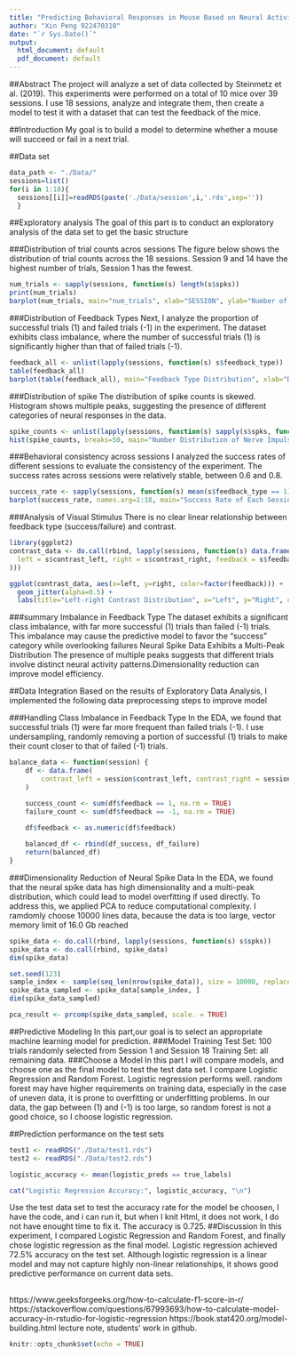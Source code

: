 ```yaml
---
title: "Predicting Behavioral Responses in Mouse Based on Neural Activity"
author: "Xin Peng 922470310"
date: "`r Sys.Date()`"
output:
  html_document: default
  pdf_document: default
---
```


##Abstract
The project will analyze a set of data collected by Steinmetz et al. (2019). This experiments were performed on a total of 10 mice over 39 sessions. I use 18 sessions, analyze and integrate them, then create a model to test it with a dataset that can test the feedback of the mice.

##Introduction
My goal is to build a model to determine whether a mouse will succeed or fail in a next trial.  

##Data set
```r
data_path <- "./Data/"
sessions=list()
for(i in 1:18){
  sessions[[i]]=readRDS(paste('./Data/session',i,'.rds',sep=''))
  }
```

##Exploratory analysis
The goal of this part is to conduct an exploratory analysis of the data set to get the basic structure

###Distribution of trial counts acros sessions
The figure below shows the distribution of trial counts across the 18 sessions. Session 9 and 14 have the highest number of trials, Session 1 has the fewest.
```r
num_trials <- sapply(sessions, function(s) length(s$spks))
print(num_trials) 
barplot(num_trials, main="num_trials", xlab="SESSION", ylab="Number of Test")
```

###Distribution of Feedback Types
Next, I analyze the proportion of successful trials (1) and failed trials (-1) in the experiment.
The dataset exhibits class imbalance, where the number of successful trials (1) is significantly higher than that of failed trials (-1).
```r
feedback_all <- unlist(lapply(sessions, function(s) s$feedback_type))
table(feedback_all)
barplot(table(feedback_all), main="Feedback Type Distribution", xlab="Deedback Type(1=success, -1=failure)", ylab="Number of Test")
```
###Distribution of spike
The distribution of spike counts is skewed. Histogram shows multiple peaks, suggesting the presence of different categories of neural responses in the data.
 
```r
spike_counts <- unlist(lapply(sessions, function(s) sapply(s$spks, function(x) sum(x))))
hist(spike_counts, breaks=50, main="Number Distribution of Nerve Impulses", xlab="Total Number", ylab="Frequency")
```

###Behavioral consistency across sessions
I analyzed the success rates of different sessions to evaluate the consistency of the experiment.
The success rates across sessions were relatively stable, between 0.6 and 0.8.

```r
success_rate <- sapply(sessions, function(s) mean(s$feedback_type == 1))
barplot(success_rate, names.arg=1:18, main="Success Rate of Each Session",xlab="SESSION", ylab="Success Rate")
```
###Analysis of Visual Stimulus
There is no clear linear relationship between feedback type (success/failure) and contrast.
```r
library(ggplot2)
contrast_data <- do.call(rbind, lapply(sessions, function(s) data.frame(
  left = s$contrast_left, right = s$contrast_right, feedback = s$feedback_type
)))

ggplot(contrast_data, aes(x=left, y=right, color=factor(feedback))) +
  geom_jitter(alpha=0.5) +
  labs(title="Left-right Contrast Distribution", x="Left", y="Right", color="Feedback Type")
```


###summary
Imbalance in Feedback Type
The dataset exhibits a significant class imbalance, with far more successful (1) trials than failed (-1) trials. This imbalance may cause the predictive model to favor the "success" category while overlooking failures
Neural Spike Data Exhibits a Multi-Peak Distribution
The presence of multiple peaks suggests that different trials involve distinct neural activity patterns.Dimensionality reduction can improve model efficiency.
 
##Data Integration
Based on the results of Exploratory Data Analysis, I implemented the following data preprocessing steps to improve model

###Handling Class Imbalance in Feedback Type 
In the EDA, we found that successful trials (1) were far more frequent than failed trials (-1). I use undersampling, randomly removing a portion of successful (1) trials to make their count closer to that of failed (-1) trials.

```r
balance_data <- function(session) {
    df <- data.frame(
        contrast_left = session$contrast_left, contrast_right = session$contrast_right, feedback = as.numeric(session$feedback_type)
    )

    success_count <- sum(df$feedback == 1, na.rm = TRUE)
    failure_count <- sum(df$feedback == -1, na.rm = TRUE)
    
    df$feedback <- as.numeric(df$feedback)

    balanced_df <- rbind(df_success, df_failure)
    return(balanced_df)
}
```

###Dimensionality Reduction of Neural Spike Data
In the EDA, we found that the neural spike data has high dimensionality and a multi-peak distribution, which could lead to model overfitting if used directly.
To address this, we applied PCA to reduce computational complexity.
I ramdomly choose 10000 lines data, because the data is too large, vector memory limit of 16.0 Gb reached

```r
spike_data <- do.call(rbind, lapply(sessions, function(s) s$spks))
spike_data <- do.call(rbind, spike_data)
dim(spike_data)

set.seed(123)
sample_index <- sample(seq_len(nrow(spike_data)), size = 10000, replace = FALSE)
spike_data_sampled <- spike_data[sample_index, ]
dim(spike_data_sampled)

pca_result <- prcomp(spike_data_sampled, scale. = TRUE)

```

##Predictive Modeling
In this part,our goal is to select an appropriate machine learning model for prediction.
###Model Training
Test Set: 100 trials randomly selected from Session 1 and Session 18
Training Set: all remaining data.
###Choose a Model
In this part I will compare models, and choose one as the final model to test the test data set.
I compare Logistic Regression and Random Forest.
Logistic regression performs well. random forest may have higher requirements on training data, especially in the case of uneven data, it is prone to overfitting or underfitting problems. In our data, the gap between (1) and (-1) is too large, so random forest is not a good choice, so I choose logistic regression.

##Prediction performance on the test sets
```r
test1 <- readRDS("./Data/test1.rds")
test2 <- readRDS("./Data/test2.rds")

logistic_accuracy <- mean(logistic_preds == true_labels)

cat("Logistic Regression Accuracy:", logistic_accuracy, "\n")
```
Use the test data set to test the accuracy rate for the model be choosen, I have the code, and i can run it, but when I knit Html, it does not work, I do not have enought time to fix it. The accuracy is 0.725.
##Discussion
In this experiment, I compared Logistic Regression and Random Forest, and finally chose logistic regression as the final model. Logistic regression achieved 72.5% accuracy on the test set. Although logistic regression is a linear model and may not capture highly non-linear relationships, it shows good predictive performance on current data sets.

## 
https://www.geeksforgeeks.org/how-to-calculate-f1-score-in-r/
https://stackoverflow.com/questions/67993693/how-to-calculate-model-accuracy-in-rstudio-for-logistic-regression
https://book.stat420.org/model-building.html
lecture note, students' work in github.

```r
knitr::opts_chunk$set(echo = TRUE)
```